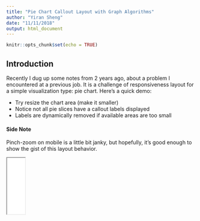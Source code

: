 ```yaml
---
title: "Pie Chart Callout Layout with Graph Algorithms"
author: "Yiran Sheng"
date: "11/11/2018"
output: html_document
---
```


```r
knitr::opts_chunk$set(echo = TRUE)
```

## Introduction

Recently I dug up some notes from 2 years ago, about a problem I encountered at a previous job. It is a challenge of responsiveness layout for a simple visualization type: pie chart.  Here's a quick demo:

* Try resize the chart area (make it smaller)
* Notice not all pie slices have a callout labels displayed
* Labels are dynamically removed if available areas are too small

<aside>
<div>
#### Side Note
Pinch-zoom on mobile is a little bit janky, but hopefully, it's good enough to show the gist of this layout behavior.
</div>
</aside>

<iframe class="embed" width="48em" src="./d3-piechart-callout-layout/" />

<script data-keep="true">
function resize(node) {
  if (!node) {
    return;
  }
  var parent = node.parentNode;
  if (parent) {
    var width = parent.getBoundingClientRect().width;
    width = Math.max(width, 300);
    var height = Math.min(Math.ceil(width * 0.55), 480);
    height = Math.max(height, 200);
    node.setAttribute('width', width);
    node.setAttribute('height', height);
  }
}
function resizeAll() {
  var iframes = document.querySelectorAll('iframe');
  for (var i=0; i<iframes.length; i++) {
    resize(iframes[i]);
  }
}
resizeAll();
document.addEventListener('resize', requestIdleCallback ? function () { requestIdleCallback(resizeAll); } : resizeAll);
</script>

The code for this d3 chart is adapted from: http://bl.ocks.org/dbuezas/9306799

We had found a pretty good divide and conquer solution, and iterated on it quite a bit. However, going through my notes, I have come up another formulation for this problem, albeit, with worse time complexity. This new idea is to model it as a graph, I find it quite neat (though I am certain this problem and its more generalized forms have been well-covered in CS literatures).

I wrote this version of the solution in `rust` and `WebAssembly`, and it is used in the demo above.

## Problem Description

For a simple pie chart like above, we have two columns of callout labels. Notice on each side, labels are aligned horizontally (either left or right-aligned). For either side, we want the following:

* Labels should never overlap, regardless of available screen estate (height-wise)
* We'd like to keep as many "important" labels as possible - by some criteria of importance

In context of pie charts, it makes sense we would prefer labels for slices with larger arcs. People probably usually want to know about components with the largest shares among the total. Alternatively, we may want to ignore the share of pie for each label, and aim to maximize number of labels kept.

In both situations, we could provide a weight function for each label (using integer as weights for simplicity):
$$
w: \text{Label} \rightarrow \mathbb{N}
$$.
 For maximizing remaining number of labels , this function is simply a constant function:
$$
w(L) := 1
$$.
 The inputs (labels) can be represented as a set of 1-d intervals, corresponding to their y coordinates. Given a set $\mathbf{L}$ of weighted labels , we want to find a non-overlapping subset of $\mathbf{L}$:
$$
\mathbf{X} = \arg\max_{\mathbf{X} \subset \mathbf{L}} \Sigma_{X_i \in \mathbf{X}}w(X_i) \\
$$

where

$$
\forall X_i, X_j\in \mathbf{X} \quad X_i \nsim X_j \text{ if } i \neq j
$$


Here we define operator $\nsim$ as non-overlapping binary relation, $I_a \nsim I_b \iff \text{len}(I_a \cap I_b)  = 0$. We do not require the intersection of two intervals to be empty for them to be considered non-overlapping, they could share a single boundary point (eg. $[1, 2]$ and $[2, 3]$ are considered non-overlapping). 

## Simple Algebraic Properties of Intervals

The operator $\nsim$ defined here is not a very nice binary relation. It is symmetric, that is, $I_a \nsim I_b \Rightarrow I_b \nsim I_a$. But it is not transitive, $I_a \nsim I_b, I_b \nsim I_c  \nRightarrow I_a \nsim I_c$. Here's an example:

$$
I_a = [0, 2] \\
I_b = [5, 6] \\
I_c = [1, 3] \\
$$

$I_a$ does not overlap with $I_b$, and $I_b$ does not overlap with $I_c$, but $I_a$ does overlap with $I_c$.

On the other hand, we could discard symmetry, and try to come up with another relation for intervals that is in fact transitive. This is also very straight-forward, let's call this new relation $\prec$, defined as:

$$
\forall I_1 = [a, b], I_2 = [c, d] \quad I_1 \prec I_2 \iff c >= b
$$

Clearly, $I_a \prec I_b \implies I_a \nsim I_b$. Also, $I_a \nsim I_b \implies I_a \prec I_b \text{ or } I_b \prec I_a$. The $\prec$ relation states the right hand side interval strictly follows the left hand side without any overlaps. And it's easy to verify $\prec$ is transitive. Furthermore $\prec$ is not defined for two overlapping intervals. 

What's good about $\prec$, well, it is a strict partial order:

* It's _irreflexive_, that is $I \prec I$ is not defined for any interval (an interval always overlaps with itself)
* It is _antisymmetric_, if $I_a \prec I_b$, then $I_b \prec I_a$ must not hold
* It is transitive

## The Algorithm 

A partial order relation is closely tied to DAGs (Directed acyclic graph). Any finite strict partially ordered set can be represented as a DAG. Note our input intervals is exactly this. Recall the desired output $\mathbf{X}$ must satisfy:

$$
\forall X_i, X_j\in \mathbf{X} \quad\ X_i \nsim X_j \text{ if } i \neq j
$$

Expressed using $\prec$:

$$
\forall X_i, X_j\in \mathbf{X} \quad X_i \prec X_j \text{ or } X_j \prec X_i \text{ if } i \neq j
$$

Looking at it this way, we are basically looking for a [chain](https://en.wikipedia.org/wiki/Total_order#Chains) or a strictly total ordered subset of the input  partially ordered set. Stated in graph terms, we are looking for a _path_ in a given DAG. 

With this realization, now it's time to construct this DAG:

* Each node in the graph is an interval, it has a non-negative weight
* Each edge corresponds to the $\prec$ relation, that is `node_i` connects to `node_j` if and only if `node_i` $\prec$ `node_j`
* In addition, we add two dummy nodes:
    - `start_node`, it has a weight 0, and connects to all the nodes in the input set
    - `end_node`, it has a weight 0, and all input nodes connect to it

To illustrate, this set of three labels:

<center>
![](./overlap_labels.png)
</center>

Translates into this graph:

```r
library(igraph)
graph_from_literal( S-+a, S-+b, S-+c, a-+c, b-+c, a-+E, b-+E, c-+E) -> g
l <- cbind(seq(0, 200, 50), c(0,0,0.2,0,0))

# par(pin=c(8, 4))
# par(pin=c(6,4), pty="m", plt=c(0,100,0,100))
plot(g, asp=0.3, layout=l, vertex.size=18, vertex.color=c("lightgrey","white","white","white","lightgrey"), edge.curved=0.4)
```

The problem becomes finding a path from `start_node` to `end_node`, with largest sum of node weights -  a variant of the longest path problem.

A quick good search for "longest path graph" points to this link: http://www.mathcs.emory.edu/~cheung/Courses/171/Syllabus/11-Graph/Docs/longest-path-in-dag.pdf

It gives a very succinct solution, keyword _dynamic programming_:

1. Conduct a topological sort on the graph, to find out a linearized order of its nodes
2. Finding a path with largest node weights ending at `node_i` requires finding paths ending in all its predecessors  `node_j` with same property up to `j` (based on the linearized order)
3. Pick the path from `node_j` that has the largest accumulated weight `w_j`, and mark the total weight up to `node_i` as `w_j` + `weight(node_i)`
4. Continue until reaching `end_node`

Pausing for a second, it's very easy to identify this is essentially the same dynamic programming solution to the longest increasing sequence problem - a popular algorithm tutorial topic. There is a more efficient ($O(n\log(n))$) [solution](https://en.wikipedia.org/wiki/Longest_increasing_subsequence), but it's a bit over my head. It would be interesting to know if that could be adapted for the labels layout challenge at hand.



## Brief Look at the Code

I chose rust for implementing this for two reasons:

1. I have been learning rust for quite a while now, it's fun and addicting
2. rust has a `PartialOrd` trait that's particularly suitable in expressing this problem

To illustrate the second point, I used this trait to represent an input label/weighted interval:

```rust
trait Weighted: PartialOrd {
    fn weight(&self) -> u32;
}
```

Three lines of code and that's it, all the solution code just needs to work with this trait in a generic manner, and does not even need to have any notion of intervals or labels.

Here is the entry function, it returns a list of indices to keep:

```rust
fn solve<W: Weighted>(inputs: &[W]) -> Vec<uszie> {
    let g = build_graph(inputs);
    g.longest_path()
}
struct Graph {
    nodes: Vec<Node>
}
impl Graph {
    fn longest_path(mut self) -> Vec<usize> {
        //...
    }
}
fn build_graph<W: Weighted>(inputs: &[W]) -> Graph {
    // ..
}
```

`Graph` is a simple adjacency list representation storing a `Vec` of nodes, referencing each node with its index.

`Node` struct:

```rust
struct Node {
    predecessors: IntHashSet<usize>,
    weight: u32,
    dist: u32,
    path_predecessor: Option<usize>,
}
```

Field `predecessors` is a list of indices for its predecessor nodes, I am using an `IntHashSet` here not necessarily for any performance reason, but for making certain part of the code a little less verbose, I suspect a plain `Vec` might actually perform better for realistic work loads.

All nodes' `dist` field are initialized to be 0, and its `path_predecessor`  as `None`. Calling `longest_path` method consumes the graph, runs the dynamic programming loop, and populates these fields for each node in linear (`O(V + E)`) time.

### Topological Sort

I have tried a few graph algorithm crates for this task, and ended up picking [pathfinding](https://docs.rs/pathfinding/1.0.4/pathfinding/directed/topological_sort/fn.topological_sort.html), as it is easiest to use, and has an unassuming api - just a plain function, not requiring any specific graph representation or traits implementations.

These few lines of code does the job:

```rust
impl Graph {
    fn longest_path(mut self) -> Vec<usize> {
        //...
        let mut sorted = topological_sort(&node_ids, |node_id| {
            let node = &self.nodes[*node_id];
            node.predecessors.iter().map(|id| *id)
        }).unwrap();

        sorted.reverse();

        // dynamic programming loop
        for i in 0..n {
            self.mark_longest_path_for(sorted[i]);
        }        
        // ...
    }
} 
```

### Dynamic Programming

This is the method solving  a single sub-problem, assign a `path_predecessor` for a single node, and update its accumulated path weight (`node.dist`).

```rust
impl Graph {
    fn mark_longest_path_for(&mut self, node_id: usize) {
        // start_node
        if node_id == 0 {
            self.nodes[0].dist = 0;
            self.nodes[0].path_predecessor = None;
            return;
        }

        let pred_dist;
        let path_predecessor;
        {
            let (i, pred_node) = self
                .predecessors(node_id)
                 // pick predecessor with largests dist
                .max_by_key(|(_, node)| node.dist) 
                .unwrap(); // assume all sub-problems before have been solved

            pred_dist = pred_node.dist;
            path_predecessor = i;
        }

        let node = &mut self.nodes[node_id];
        let weight = node.weight;

        node.dist = pred_dist + weight;
        node.path_predecessor = Some(path_predecessor);
    }
}
```

## Implementing Traits for Intervals

Finally with the functions ready, we just need to implement `PartialOrd` and `Weight` for intervals, first, a simple representation of `Interval`:

```rust
#[derive(Debug, Copy, Clone, PartialEq)]
pub struct Interval {
    lower: f64,
    upper: f64,
    weight: u32,
}
```

There is no `StrictPartialOrd` trait in `rust`, thus we'd settle for using `PartialOrd`, which requires `PartialEq`, and thankfully it's auto-`derive`-able. Next, we provide our `partial_cmp` implementation,

```rust
impl PartialOrd for Interval {
    fn partial_cmp(&self, other: &Self) -> Option<Ordering> {
        match self.upper.partial_cmp(&other.lower) {
            Some(Less) | Some(Equal) => return Some(Less),
            _ => {}
        };
        match other.upper.partial_cmp(&self.lower) {
            Some(Less) | Some(Equal) => return Some(Greater),
            _ => {}
        };

        None
    }
}
```

Notice, `partial_cmp` has a type signature of `-> Option<Ordering>`, but only ever returns one of these three:

* `Some(Ordering::Greater)`
* `Some(Ordering::Less)`
* `Node`

And never `Some(Ordering::Equal)`. Thus we are using it at value level as a true strict order. In addition, it is also `NaN` safe, using `f64`'s own `PartialOrd` trait implementation to guard against it.

Oh, and finally,

```rust
impl Weighted for Interval {
    fn weight(&self) -> u32 {
        self.weight
    }
}
```

## Testing with Quickcheck

When it comes to testing, the first thing we'd like to verify: the solution set indeed does not overlap. Recall from earlier, this condition is formularized using $\prec$ relation:

$$
\forall X_i, X_j\in \mathbf{X} \quad X_i \prec X_j \text{ or } X_j \prec X_i \text{ if } i \neq j
$$

In terms of code, this translates quite directly. Here, we use `tuple_combinations` from `itertools` crate to enumerate over pairs of indices.

```rust
fn path_overlaps<W: Weighted>(xs: &[W]) -> bool {
    let n = xs.len();
    if n < 2 {
        return false;
    }
    for (i, j) in (0..n).tuple_combinations() {
        match xs[i].partial_cmp(&xs[j]) {
            Some(Greater) | Some(Less) => {}
            _ => return true,
        }
    }
    false
}
```

<aside>
<div>
#### Side Note
I had used a different struct than `Interval` in tests. It was named `WeightedSpan`, and is identical to `Interval` - except using `u32` for `lower` and `upper` fields. Please forgive this inconsistency throughout this section. 
</div>
</aside>
[Quickcheck](https://docs.rs/quickcheck/0.7.2/quickcheck/) is a very useful and fun crate for randomized property testing. Here, we will use it to generate random sets of `Interval`s with arbitrary positions and sizes. Next we check each solution produced from them does not overlap, using `path_overlaps` function we just wrote.


```rust
quickcheck! {
    fn removes_overlapping_spans(spans: Vec<WeightedSpan>) -> bool {
        let g = build_graph(&spans);
        let path = g.longest_path();
        let retained_spans: Vec<_> =
            path.into_iter().map(|i| spans[i]).collect();

        !path_overlaps(&retained_spans)
    }
}
```

For this to work, we need to implement the `Arbitrary` trait from `quickcheck` - basically to specify how to randomly generate individual `WeightedSpan`s. Since quickcheck implements `Arbitrary` for `Vec<T>` if `T: Arbitrary`, it is sufficient to perform this test. 

Next, we would also like to know our algorithm produces a solution with best possible total weight. This is hard to verify for arbitrary inputs, however, we could do a comparison with a brute force solver for small enough input sizes. The brute force approach is of course, to check all subsets of input spans. 

I have used `SmallVec<[WeightedSpan; 16]>` for this task. [smallvec](https://crates.io/crates/smallvec) crate provides array backed `Vec`-like structs that is suitable for this use case. To enumerate through all subsets for any collection of arbitrary 16 spans, we use all `u16` values (65536 total) to serve as bit masks. This function below performs the exhaustive search using some basic iterator operations.

```rust
fn solve_brute(spans: SmallSpans<WeightedSpan>) -> SmallSpans<WeightedSpan> {
    (0..u16::max_value())
        .map(|mask| spans.subset(mask))
        .filter(|subset| !path_overlaps(subset.as_slice()))
        .max_by_key(|subset| score(subset.as_slice()))
        .unwrap_or(SmallSpans {
            spans: SmallVec::new(),
        })
}
```

Since previous `quickcheck` test ensures our algorithm does not produce any solution that overlaps, this time, we just need to check its total weight is optimal. There's no need to require an identical solution to the brute force outcome, as there could be multiple solutions sharing the same score. 


```rust
quickcheck! {
    fn check_correctness(spans: SmallSpans<WeightedSpan>) -> bool {
        let g = build_graph(spans.as_slice());
        let path = g.longest_path();
        let retained_spans: Vec<_> =
            path.into_iter().map(|i| spans.spans[i]).collect();

        let solution = solve_brute(spans);

        let score_1 = score(retained_spans.as_slice());
        let score_2 = score(solution.as_slice());

        score_1 == score_2
    }
}
```

With relative little effort, we now have a fairly good test suite that gives us some confidence about the algorithm. In fact, when making the demo, it worked the first time after I got all rust tests to pass. In general, I had way more bugs on js side creating it, and the wasm code has been much more solid.

## End Note

If you finished reading this, I hope it has been interesting. Whenever someone claims frontend developers don't need algorithm or data structure knowledge, this has been my go to counter example. The code for this small project is on [github here](https://github.com/yiransheng/d3-piechart-callout-layout). It was a fun weekend exercise. 
